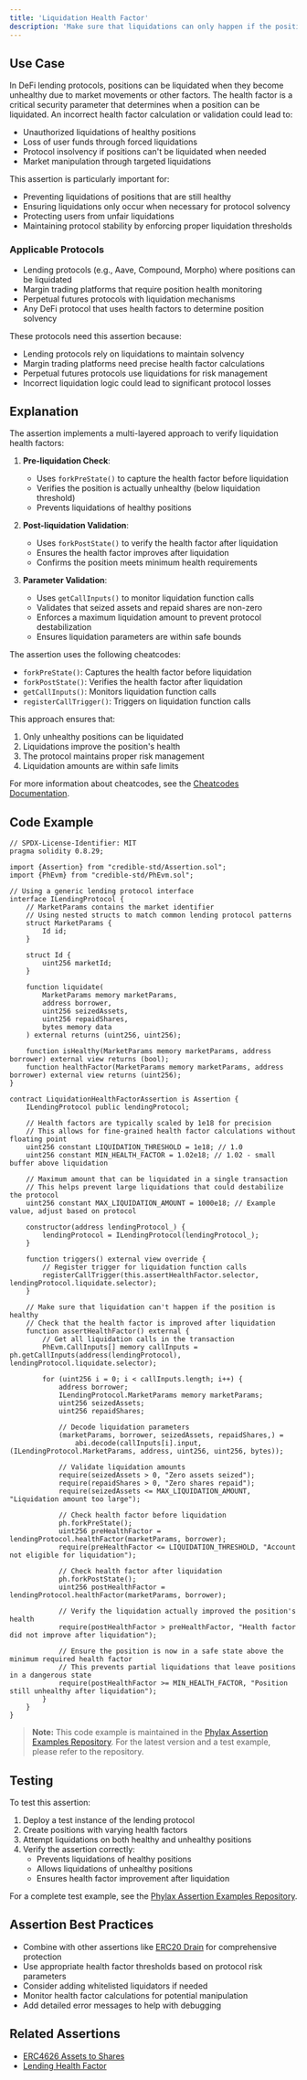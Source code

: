 ```yaml
---
title: 'Liquidation Health Factor'
description: 'Make sure that liquidations can only happen if the position is unhealthy'
---
```


## Use Case
In DeFi lending protocols, positions can be liquidated when they become unhealthy due to market movements or other factors. The health factor is a critical security parameter that determines when a position can be liquidated. An incorrect health factor calculation or validation could lead to:

- Unauthorized liquidations of healthy positions
- Loss of user funds through forced liquidations
- Protocol insolvency if positions can't be liquidated when needed
- Market manipulation through targeted liquidations

This assertion is particularly important for:
- Preventing liquidations of positions that are still healthy
- Ensuring liquidations only occur when necessary for protocol solvency
- Protecting users from unfair liquidations
- Maintaining protocol stability by enforcing proper liquidation thresholds

### Applicable Protocols
- Lending protocols (e.g., Aave, Compound, Morpho) where positions can be liquidated
- Margin trading platforms that require position health monitoring
- Perpetual futures protocols with liquidation mechanisms
- Any DeFi protocol that uses health factors to determine position solvency

These protocols need this assertion because:
- Lending protocols rely on liquidations to maintain solvency
- Margin trading platforms need precise health factor calculations
- Perpetual futures protocols use liquidations for risk management
- Incorrect liquidation logic could lead to significant protocol losses

## Explanation
The assertion implements a multi-layered approach to verify liquidation health factors:

1. **Pre-liquidation Check**:
   - Uses `forkPreState()` to capture the health factor before liquidation
   - Verifies the position is actually unhealthy (below liquidation threshold)
   - Prevents liquidations of healthy positions

2. **Post-liquidation Validation**:
   - Uses `forkPostState()` to verify the health factor after liquidation
   - Ensures the health factor improves after liquidation
   - Confirms the position meets minimum health requirements

3. **Parameter Validation**:
   - Uses `getCallInputs()` to monitor liquidation function calls
   - Validates that seized assets and repaid shares are non-zero
   - Enforces a maximum liquidation amount to prevent protocol destabilization
   - Ensures liquidation parameters are within safe bounds

The assertion uses the following cheatcodes:
- `forkPreState()`: Captures the health factor before liquidation
- `forkPostState()`: Verifies the health factor after liquidation
- `getCallInputs()`: Monitors liquidation function calls
- `registerCallTrigger()`: Triggers on liquidation function calls

This approach ensures that:
1. Only unhealthy positions can be liquidated
2. Liquidations improve the position's health
3. The protocol maintains proper risk management
4. Liquidation amounts are within safe limits

For more information about cheatcodes, see the [Cheatcodes Documentation](/credible/cheatcodes).

## Code Example
```solidity
// SPDX-License-Identifier: MIT
pragma solidity 0.8.29;

import {Assertion} from "credible-std/Assertion.sol";
import {PhEvm} from "credible-std/PhEvm.sol";

// Using a generic lending protocol interface
interface ILendingProtocol {
    // MarketParams contains the market identifier
    // Using nested structs to match common lending protocol patterns
    struct MarketParams {
        Id id;
    }

    struct Id {
        uint256 marketId;
    }

    function liquidate(
        MarketParams memory marketParams,
        address borrower,
        uint256 seizedAssets,
        uint256 repaidShares,
        bytes memory data
    ) external returns (uint256, uint256);

    function isHealthy(MarketParams memory marketParams, address borrower) external view returns (bool);
    function healthFactor(MarketParams memory marketParams, address borrower) external view returns (uint256);
}

contract LiquidationHealthFactorAssertion is Assertion {
    ILendingProtocol public lendingProtocol;

    // Health factors are typically scaled by 1e18 for precision
    // This allows for fine-grained health factor calculations without floating point
    uint256 constant LIQUIDATION_THRESHOLD = 1e18; // 1.0
    uint256 constant MIN_HEALTH_FACTOR = 1.02e18; // 1.02 - small buffer above liquidation

    // Maximum amount that can be liquidated in a single transaction
    // This helps prevent large liquidations that could destabilize the protocol
    uint256 constant MAX_LIQUIDATION_AMOUNT = 1000e18; // Example value, adjust based on protocol

    constructor(address lendingProtocol_) {
        lendingProtocol = ILendingProtocol(lendingProtocol_);
    }

    function triggers() external view override {
        // Register trigger for liquidation function calls
        registerCallTrigger(this.assertHealthFactor.selector, lendingProtocol.liquidate.selector);
    }

    // Make sure that liquidation can't happen if the position is healthy
    // Check that the health factor is improved after liquidation
    function assertHealthFactor() external {
        // Get all liquidation calls in the transaction
        PhEvm.CallInputs[] memory callInputs = ph.getCallInputs(address(lendingProtocol), lendingProtocol.liquidate.selector);

        for (uint256 i = 0; i < callInputs.length; i++) {
            address borrower;
            ILendingProtocol.MarketParams memory marketParams;
            uint256 seizedAssets;
            uint256 repaidShares;

            // Decode liquidation parameters
            (marketParams, borrower, seizedAssets, repaidShares,) =
                abi.decode(callInputs[i].input, (ILendingProtocol.MarketParams, address, uint256, uint256, bytes));

            // Validate liquidation amounts
            require(seizedAssets > 0, "Zero assets seized");
            require(repaidShares > 0, "Zero shares repaid");
            require(seizedAssets <= MAX_LIQUIDATION_AMOUNT, "Liquidation amount too large");

            // Check health factor before liquidation
            ph.forkPreState();
            uint256 preHealthFactor = lendingProtocol.healthFactor(marketParams, borrower);
            require(preHealthFactor <= LIQUIDATION_THRESHOLD, "Account not eligible for liquidation");

            // Check health factor after liquidation
            ph.forkPostState();
            uint256 postHealthFactor = lendingProtocol.healthFactor(marketParams, borrower);

            // Verify the liquidation actually improved the position's health
            require(postHealthFactor > preHealthFactor, "Health factor did not improve after liquidation");

            // Ensure the position is now in a safe state above the minimum required health factor
            // This prevents partial liquidations that leave positions in a dangerous state
            require(postHealthFactor >= MIN_HEALTH_FACTOR, "Position still unhealthy after liquidation");
        }
    }
}
```

> **Note:** This code example is maintained in the [Phylax Assertion Examples Repository](https://github.com/phylaxsystems/assertion-examples/blob/main/assertions/assertions_book/). For the latest version and a test example, please refer to the repository.

## Testing
To test this assertion:

1. Deploy a test instance of the lending protocol
2. Create positions with varying health factors
3. Attempt liquidations on both healthy and unhealthy positions
4. Verify the assertion correctly:
   - Prevents liquidations of healthy positions
   - Allows liquidations of unhealthy positions
   - Ensures health factor improvement after liquidation

For a complete test example, see the [Phylax Assertion Examples Repository](https://github.com/phylaxsystems/assertion-examples).

## Assertion Best Practices
- Combine with other assertions like [ERC20 Drain](/assertions-book/assertions/ass20-erc20-drain) for comprehensive protection
- Use appropriate health factor thresholds based on protocol risk parameters
- Consider adding whitelisted liquidators if needed
- Monitor health factor calculations for potential manipulation
- Add detailed error messages to help with debugging

## Related Assertions
- [ERC4626 Assets to Shares](/assertions-book/assertions/ass12-erc4626-assets-to-shares)
- [Lending Health Factor](/assertions-book/assertions/ass07-lending-health-factor)
